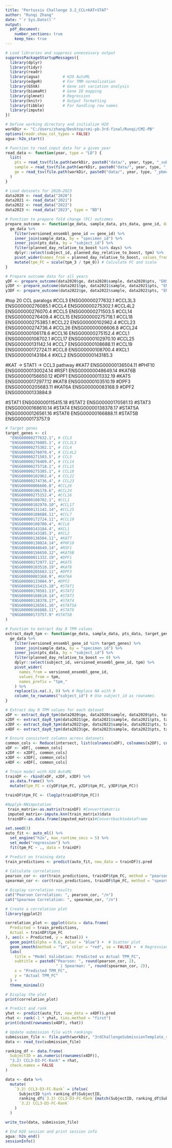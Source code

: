 ---
title: "Pertussis Challenge 3.2_CCL+KAT+STAT"
author: "Runqi Zhang"
date: "`r Sys.Date()`"
output: 
  pdf_document:
    number_sections: true
    keep_tex: true
---

```{r set up}
# Load libraries and suppress unnecessary output
suppressPackageStartupMessages({
  library(dplyr)
  library(tidyr)
  library(readr)
  library(agua)          # H2O AutoML
  library(edgeR)         # For TMM normalization
  library(GSVA)          # Gene set variation analysis
  library(biomaRt)       # Gene ID mapping
  library(glmnet)        # Regression
  library(knitr)         # Output formatting
  library(tibble)        # For handling row names
  library(impute)
})

# Define working directory and initialize H2O
workDir <- "C:/Users/zhang/Desktop/cmi-pb-3rd-final/Runqi/CMI-PB"
options(readr.show_col_types = FALSE)
agua::h2o_start()

```

```{r read input}
# Function to read input data for a given year
read_data <- function(year, type = "LD") {
  list(
    pts = read_tsv(file.path(workDir, paste0("data/", year, type, "_subject.tsv"))),
    sample = read_tsv(file.path(workDir, paste0("data/", year, type, "_specimen.tsv"))),
    ge = read_tsv(file.path(workDir, paste0("data/", year, type, "_pbmc_gene_expression.tsv")))
  )
}

# Load datasets for 2020–2023
data2020 <- read_data("2020")
data2021 <- read_data("2021")
data2022 <- read_data("2022")
data2023 <- read_data("2023", type = "BD")

```

```{r prepare outcome}
# Function to prepare fold change (FC) outcomes
prepare_outcome <- function(ge_data, sample_data, pts_data, gene_id, days = c(0, 3)) {
  ge_data %>%
    filter(versioned_ensembl_gene_id == gene_id) %>%
    inner_join(sample_data, by = "specimen_id") %>%
    inner_join(pts_data, by = "subject_id") %>%
    filter(planned_day_relative_to_boost %in% days) %>%
    dplyr::select(subject_id, planned_day_relative_to_boost, tpm) %>%
    pivot_wider(names_from = planned_day_relative_to_boost, values_from = tpm, names_prefix = "tpm_") %>%
    mutate(tpm_FC = scale(tpm_3 / tpm_0)) # Calculate FC and scale
}

# Prepare outcome data for all years
yDF <- prepare_outcome(data2020$ge, data2020$sample, data2020$pts, "ENSG00000277632.1")
y2DF <- prepare_outcome(data2021$ge, data2021$sample, data2021$pts, "ENSG00000277632.1")
y3DF <- prepare_outcome(data2022$ge, data2022$sample, data2022$pts, "ENSG00000277632.1")

```

#top 20 CCL paralogs
#CCL3 ENSG00000277632.1
#CCL3L3 ENSG00000276085.1
#CCL4 ENSG00000275302.1
#CCL4L2 ENSG00000276070.4
#CCL5 ENSG00000271503.5
#CCL14 ENSG00000276409.4
#CCL15 ENSG00000275718.1
#CCL18 ENSG00000275385.1
#CCL22 ENSG00000102962.4
#CCL23 ENSG00000274736.4
#CCL26 ENSG00000006606.8
#CCL24 ENSG00000106178.6
#CCL16 ENSG00000275152.4
#CCL1 ENSG00000108702.1
#CCL17 ENSG00000102970.10
#CCL25 ENSG00000131142.14
#CCL7 ENSG00000108688.11
#CCL19 ENSG00000172724.11
#CCL8 ENSG00000108700.4
#XCL1 ENSG00000143184.4
#XCL2 ENSG00000143185.3

#KAT -> STAT1 -> CCL3 pathway
#KAT7 ENSG00000136504.11
#PHF10 ENSG00000130024.14
#RSF1 ENSG00000048649.14
#KAT6B ENSG00000156650.12
#DPF1 ENSG00000011332.19
#KAT5 ENSG00000172977.12
#KAT8 ENSG00000103510.19
#DPF3 ENSG00000205683.11
#KAT6A ENSG00000083168.9
#DPF2 ENSG00000133884.9

#STAT1 ENSG00000115415.18
#STAT2 ENSG00000170581.13
#STAT3 ENSG00000168610.14
#STAT4 ENSG00000138378.17
#STAT5A ENSG00000126561.16
#STAT6 ENSG00000166888.11
#STAT5B ENSG00000173757.9

```{r gene expression}
# Target genes
target_genes <- c(
  "ENSG00000277632.1", # CCL3
  "ENSG00000276085.1", # CCL3L3
  "ENSG00000275302.1", # CCL4
  "ENSG00000276070.4", # CCL4L2
  "ENSG00000271503.5", # CCL5
  "ENSG00000276409.4", # CCL14
  "ENSG00000275718.1", # CCL15
  "ENSG00000275385.1", # CCL18
  "ENSG00000102962.4", # CCL22
  "ENSG00000274736.4", # CCL23
  "ENSG00000006606.8", #CCL26
  "ENSG00000106178.6", #CCL24 
  "ENSG00000275152.4", #CCL16
  "ENSG00000108702.1", #CCL1
  "ENSG00000102970.10", #CCL17
  "ENSG00000131142.14", #CCL25
  "ENSG00000108688.11", #CCL7
  "ENSG00000172724.11", #CCL19
  "ENSG00000108700.4", #CCL8
  "ENSG00000143184.4", #XCL1
  "ENSG00000143185.3", #XCL2
  "ENSG00000136504.11", #KAT7 
  "ENSG00000130024.14", #PHF10
  "ENSG00000048649.14", #RSF1
  "ENSG00000156650.12", #KAT6B
  "ENSG00000011332.19", #DPF1
  "ENSG00000172977.12", #KAT5
  "ENSG00000103510.19", #KAT8
  "ENSG00000205683.11", #DPF3
  "ENSG00000083168.9", #KAT6A
  "ENSG00000133884.9", #DPF2
  "ENSG00000115415.18", #STAT1
  "ENSG00000170581.13", #STAT2
  "ENSG00000168610.14", #STAT3
  "ENSG00000138378.17", #STAT4
  "ENSG00000126561.16", #STAT5A
  "ENSG00000166888.11", #STAT6
  "ENSG00000173757.9" #STAT5B
)

# Function to extract day 0 TPM values
extract_day0_tpm <- function(ge_data, sample_data, pts_data, target_genes) {
  ge_data %>%
    filter(versioned_ensembl_gene_id %in% target_genes) %>%
    inner_join(sample_data, by = "specimen_id") %>%
    inner_join(pts_data, by = "subject_id") %>%
    filter(planned_day_relative_to_boost == 0) %>%
    dplyr::select(subject_id, versioned_ensembl_gene_id, tpm) %>%
    pivot_wider(
      names_from = versioned_ensembl_gene_id,
      values_from = tpm,
      names_prefix = "tpm_"
    ) %>%
    replace(is.na(.), 0) %>% # Replace NA with 0
    column_to_rownames("subject_id") # Use subject_id as rownames
}

# Extract day 0 TPM values for each dataset
xDF <- extract_day0_tpm(data2020$ge, data2020$sample, data2020$pts, target_genes)
x2DF <- extract_day0_tpm(data2021$ge, data2021$sample, data2021$pts, target_genes)
x3DF <- extract_day0_tpm(data2022$ge, data2022$sample, data2022$pts, target_genes)
x4DF <- extract_day0_tpm(data2023$ge, data2023$sample, data2023$pts, target_genes)

# Ensure consistent columns across datasets
common_cols <- Reduce(intersect, list(colnames(xDF), colnames(x2DF), colnames(x3DF), colnames(x4DF)))
xDF <- xDF[, common_cols]
x2DF <- x2DF[, common_cols]
x3DF <- x3DF[, common_cols]
x4DF <- x4DF[, common_cols]

```

```{r training&predict}
# Train model with H2O AutoML
trainDF <- rbind(xDF, x2DF, x3DF) %>%
  as.data.frame() %>%
  mutate(tpm_FC = c(yDF$tpm_FC, y2DF$tpm_FC, y3DF$tpm_FC))

trainDF$tpm_FC <- (log1p(trainDF$tpm_FC))

#Applyk-NNimputation
 train_matrix<-as.matrix(trainDF) #Converttomatrix
 imputed_matrix<-impute.knn(train_matrix)$data
 trainDF<-as.data.frame(imputed_matrix)#Convertbacktodataframe
 
set.seed(3)
auto_fit <- auto_ml() %>%
  set_engine("h2o", max_runtime_secs = 5) %>%
  set_mode("regression") %>%
  fit(tpm_FC ~ ., data = trainDF)
```

```{r validation}
# Predict on training data
train_predictions <- predict(auto_fit, new_data = trainDF)$.pred
 
# Calculate correlations
pearson_cor <- cor(train_predictions, trainDF$tpm_FC, method = "pearson")
spearman_cor <- cor(train_predictions, trainDF$tpm_FC, method = "spearman")

# Display correlation results
cat("Pearson Correlation: ", pearson_cor, "/n")
cat("Spearman Correlation: ", spearman_cor, "/n")

# Create a correlation plot
library(ggplot2)

correlation_plot <- ggplot(data = data.frame(
  Predicted = train_predictions,
  Actual = trainDF$tpm_FC
), aes(x = Predicted, y = Actual)) +
  geom_point(alpha = 0.6, color = "blue") +  # Scatter plot
  geom_smooth(method = "lm", color = "red", se = FALSE) +  # Regression line
  labs(
    title = "Model Validation: Predicted vs Actual TPM_FC",
    subtitle = paste0("Pearson: ", round(pearson_cor, 2), 
                      " | Spearman: ", round(spearman_cor, 2)),
    x = "Predicted TPM_FC",
    y = "Actual TPM_FC"
  ) +
  theme_minimal()

# Display the plot
print(correlation_plot)

```

```{r predict and rank}
# Predict and rank
yhat <- predict(auto_fit, new_data = x4DF)$.pred
rhat <- rank(-1 * yhat, ties.method = "first")
print(cbind(rownames(x4DF), rhat))

```

```{r update submission file}
# Update submission file with rankings
submission_file <- file.path(workDir, "3rdChallengeSubmissionTemplate_revised.tsv")
data <- read_tsv(submission_file)

ranking_df <- data.frame(
  SubjectID = as.numeric(rownames(x4DF)),
  "3.2) CCL3-D3-FC-Rank" = rhat,
  check.names = FALSE
)

data <- data %>%
  mutate(
    `3.2) CCL3-D3-FC-Rank` = ifelse(
      SubjectID %in% ranking_df$SubjectID,
      ranking_df$`3.2) CCL3-D3-FC-Rank`[match(SubjectID, ranking_df$SubjectID)],
      `3.2) CCL3-D3-FC-Rank`
    )
  )

write_tsv(data, submission_file)

```


```{r session info}
# End H2O session and print session info
agua::h2o_end()
sessionInfo()

```

